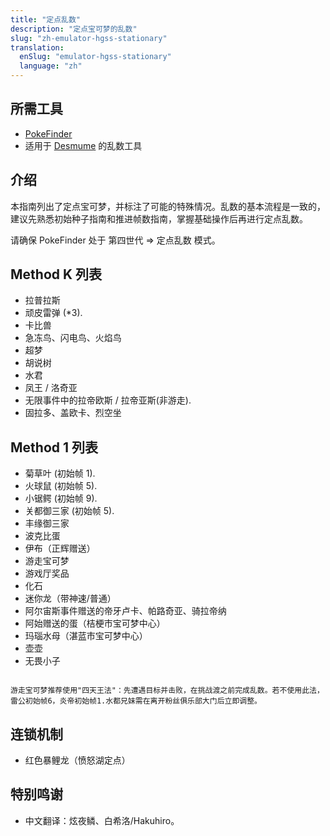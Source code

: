 ```yaml
---
title: "定点乱数"
description: "定点宝可梦的乱数"
slug: "zh-emulator-hgss-stationary"
translation:
  enSlug: "emulator-hgss-stationary"
  language: "zh"
---
```


## 所需工具

- [PokeFinder](/pokefinder)
- 适用于 [Desmume](/desmume-setup) 的乱数工具

## 介绍

本指南列出了定点宝可梦，并标注了可能的特殊情况。乱数的基本流程是一致的，建议先熟悉初始种子指南和推进帧数指南，掌握基础操作后再进行定点乱数。

请确保 PokeFinder 处于 第四世代 => 定点乱数 模式。

## Method K 列表

- 拉普拉斯
- 顽皮雷弹 (\*3).
- 卡比兽
- 急冻鸟、闪电鸟、火焰鸟
- 超梦
- 胡说树
- 水君
- 凤王 / 洛奇亚
- 无限事件中的拉帝欧斯 / 拉帝亚斯(非游走).
- 固拉多、盖欧卡、烈空坐

## Method 1 列表

- 菊草叶 (初始帧 1).
- 火球鼠 (初始帧 5).
- 小锯鳄 (初始帧 9).
- 关都御三家 (初始帧 5).
- 丰缘御三家
- 波克比蛋
- 伊布（正辉赠送）
- 游走宝可梦
- 游戏厅奖品
- 化石
- 迷你龙（带神速/普通）
- 阿尔宙斯事件赠送的帝牙卢卡、帕路奇亚、骑拉帝纳
- 阿始赠送的蛋（桔梗市宝可梦中心）
- 玛瑙水母（湛蓝市宝可梦中心）
- 壶壶
- 无畏小子

```

游走宝可梦推荐使用"四天王法"：先遭遇目标并击败，在挑战渡之前完成乱数。若不使用此法，雷公初始帧6，炎帝初始帧1.水都兄妹需在离开粉丝俱乐部大门后立即调整。

```

## 连锁机制

- 红色暴鲤龙（愤怒湖定点）

## 特别鸣谢

- 中文翻译：炫夜鳞、白希洛/Hakuhiro。
